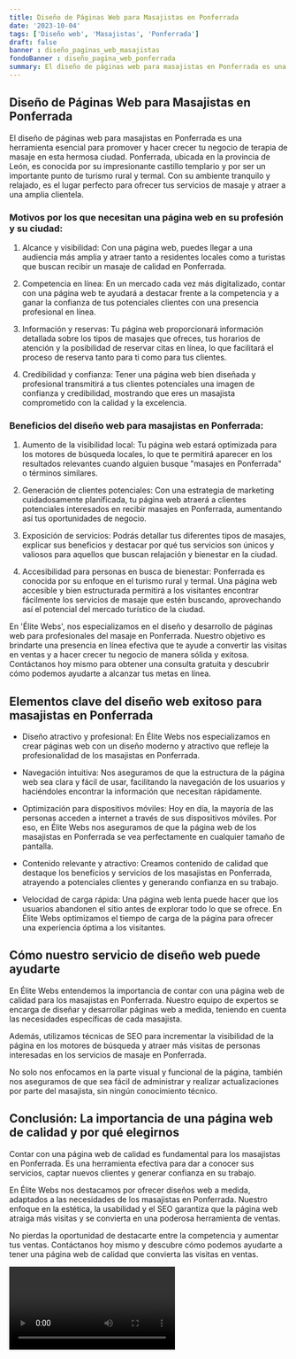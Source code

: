 ```yaml
---
title: Diseño de Páginas Web para Masajistas en Ponferrada
date: '2023-10-04'
tags: ['Diseño web', 'Masajistas', 'Ponferrada']
draft: false
banner : diseño_paginas_web_masajistas
fondoBanner : diseño_pagina_web_ponferrada
summary: El diseño de páginas web para masajistas en Ponferrada es una herramienta esencial para promover y hacer crecer tu negocio de terapia de masaje en esta hermosa ciudad. Ponferrada, ubicada en la provincia de León, es conocida por su impresionante castillo templario y por ser un importante punto de turismo rural y termal. Con su ambiente tranquilo y relajado, es el lugar perfecto para ofrecer tus servicios de masaje y atraer a una amplia clientela.
---
```


## Diseño de Páginas Web para Masajistas en Ponferrada

El diseño de páginas web para masajistas en Ponferrada es una herramienta esencial para promover y hacer crecer tu negocio de terapia de masaje en esta hermosa ciudad. Ponferrada, ubicada en la provincia de León, es conocida por su impresionante castillo templario y por ser un importante punto de turismo rural y termal. Con su ambiente tranquilo y relajado, es el lugar perfecto para ofrecer tus servicios de masaje y atraer a una amplia clientela.

### Motivos por los que necesitan una página web en su profesión y su ciudad:

1. Alcance y visibilidad: Con una página web, puedes llegar a una audiencia más amplia y atraer tanto a residentes locales como a turistas que buscan recibir un masaje de calidad en Ponferrada.

2. Competencia en línea: En un mercado cada vez más digitalizado, contar con una página web te ayudará a destacar frente a la competencia y a ganar la confianza de tus potenciales clientes con una presencia profesional en línea.

3. Información y reservas: Tu página web proporcionará información detallada sobre los tipos de masajes que ofreces, tus horarios de atención y la posibilidad de reservar citas en línea, lo que facilitará el proceso de reserva tanto para ti como para tus clientes.

4. Credibilidad y confianza: Tener una página web bien diseñada y profesional transmitirá a tus clientes potenciales una imagen de confianza y credibilidad, mostrando que eres un masajista comprometido con la calidad y la excelencia.

### Beneficios del diseño web para masajistas en Ponferrada:

1. Aumento de la visibilidad local: Tu página web estará optimizada para los motores de búsqueda locales, lo que te permitirá aparecer en los resultados relevantes cuando alguien busque "masajes en Ponferrada" o términos similares.

2. Generación de clientes potenciales: Con una estrategia de marketing cuidadosamente planificada, tu página web atraerá a clientes potenciales interesados en recibir masajes en Ponferrada, aumentando así tus oportunidades de negocio.

3. Exposición de servicios: Podrás detallar tus diferentes tipos de masajes, explicar sus beneficios y destacar por qué tus servicios son únicos y valiosos para aquellos que buscan relajación y bienestar en la ciudad.

4. Accesibilidad para personas en busca de bienestar: Ponferrada es conocida por su enfoque en el turismo rural y termal. Una página web accesible y bien estructurada permitirá a los visitantes encontrar fácilmente los servicios de masaje que estén buscando, aprovechando así el potencial del mercado turístico de la ciudad.

En 'Élite Webs', nos especializamos en el diseño y desarrollo de páginas web para profesionales del masaje en Ponferrada. Nuestro objetivo es brindarte una presencia en línea efectiva que te ayude a convertir las visitas en ventas y a hacer crecer tu negocio de manera sólida y exitosa. Contáctanos hoy mismo para obtener una consulta gratuita y descubrir cómo podemos ayudarte a alcanzar tus metas en línea.

<GifSeo />

<Cta />

## Elementos clave del diseño web exitoso para masajistas en Ponferrada

- Diseño atractivo y profesional: En Élite Webs nos especializamos en crear páginas web con un diseño moderno y atractivo que refleje la profesionalidad de los masajistas en Ponferrada.

- Navegación intuitiva: Nos aseguramos de que la estructura de la página web sea clara y fácil de usar, facilitando la navegación de los usuarios y haciéndoles encontrar la información que necesitan rápidamente.

- Optimización para dispositivos móviles: Hoy en día, la mayoría de las personas acceden a internet a través de sus dispositivos móviles. Por eso, en Élite Webs nos aseguramos de que la página web de los masajistas en Ponferrada se vea perfectamente en cualquier tamaño de pantalla.

- Contenido relevante y atractivo: Creamos contenido de calidad que destaque los beneficios y servicios de los masajistas en Ponferrada, atrayendo a potenciales clientes y generando confianza en su trabajo.

- Velocidad de carga rápida: Una página web lenta puede hacer que los usuarios abandonen el sitio antes de explorar todo lo que se ofrece. En Élite Webs optimizamos el tiempo de carga de la página para ofrecer una experiencia óptima a los visitantes.

## Cómo nuestro servicio de diseño web puede ayudarte

En Élite Webs entendemos la importancia de contar con una página web de calidad para los masajistas en Ponferrada. Nuestro equipo de expertos se encarga de diseñar y desarrollar páginas web a medida, teniendo en cuenta las necesidades específicas de cada masajista.

Además, utilizamos técnicas de SEO para incrementar la visibilidad de la página en los motores de búsqueda y atraer más visitas de personas interesadas en los servicios de masaje en Ponferrada.

No solo nos enfocamos en la parte visual y funcional de la página, también nos aseguramos de que sea fácil de administrar y realizar actualizaciones por parte del masajista, sin ningún conocimiento técnico.

## Conclusión: La importancia de una página web de calidad y por qué elegirnos

Contar con una página web de calidad es fundamental para los masajistas en Ponferrada. Es una herramienta efectiva para dar a conocer sus servicios, captar nuevos clientes y generar confianza en su trabajo.

En Élite Webs nos destacamos por ofrecer diseños web a medida, adaptados a las necesidades de los masajistas en Ponferrada. Nuestro enfoque en la estética, la usabilidad y el SEO garantiza que la página web atraiga más visitas y se convierta en una poderosa herramienta de ventas.

No pierdas la oportunidad de destacarte entre la competencia y aumentar tus ventas. Contáctanos hoy mismo y descubre cómo podemos ayudarte a tener una página web de calidad que convierta las visitas en ventas.

<Video />

<CtaBot job='Masajistas' city='Ponferrada'/>

<Gmaps query='Ponferrada+españa+maps' />